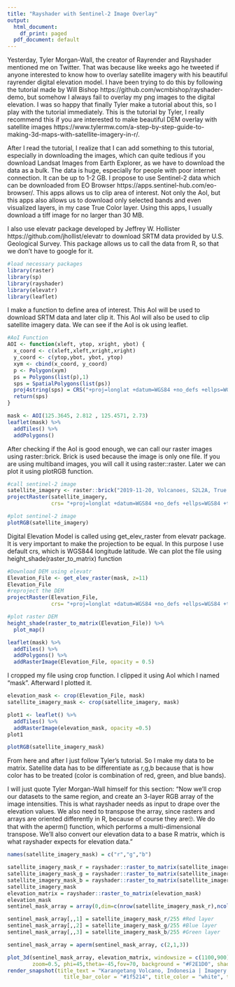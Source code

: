 ---
title: "Rayshader with Sentinel-2 Image Overlay"
output:
  html_document:
    df_print: paged
  pdf_document: default
---
Yesterday, Tyler Morgan-Wall, the creator of Rayrender and Rayshader mentioned me on Twitter. That was because like weeks ago he tweeted if anyone interested to know how to overlay satellite imagery with his beautiful rayrender digital elevation model. I have been trying to do this by following the tutorial made by Will Bishop https://github.com/wcmbishop/rayshader-demo, but somehow I always fail to overlay my png images to the digital elevation. I was so happy that finally Tyler make a tutorial about this, so I play with the tutorial immediately. This is the tutorial by Tyler, I really recommend this if you are interested to make beautiful DEM overlay with satellite images https://www.tylermw.com/a-step-by-step-guide-to-making-3d-maps-with-satellite-imagery-in-r/.

After I read the tutorial, I realize that I can add something to this tutorial, especially in downloading the images, which can quite tedious if you download Landsat Images from Earth Explorer, as we have to download the data as a bulk. The data is huge, especially for people with poor internet connection. It can be up to 1-2 GB. I propose to use Sentinel-2 data which can be downloaded from EO Browser https://apps.sentinel-hub.com/eo-browser/. This apps allows us to clip area of interest. Not only the AoI, but this apps also allows us to download only selected bands and even visualized layers, in my case True Color layer. Using this apps, I usually download a tiff image for no larger than 30 MB. 

I also use elevatr package developed by Jeffrey W. Hollister https://github.com/jhollist/elevatr to download SRTM data provided by U.S. Geological Survey. This package allows us to call the data from R, so that we don't have to google for it. 

```{r}
#load necessary packages
library(raster)
library(sp)
library(rayshader)
library(elevatr)
library(leaflet)
```

I make a function to define area of interest. This AoI will be used to download SRTM data and later clip it. This AoI will also be used to clip satellite imagery data. We can see if the AoI is ok using leaflet. 

```{r echo=TRUE}
#AoI Function
AOI <- function(xleft, ytop, xright, ybot) {
  x_coord <- c(xleft,xleft,xright,xright)
  y_coord <- c(ytop,ybot, ybot, ytop)
  xym <- cbind(x_coord, y_coord)
  p <- Polygon(xym)
  ps = Polygons(list(p),1)
  sps = SpatialPolygons(list(ps))
  proj4string(sps) = CRS("+proj=longlat +datum=WGS84 +no_defs +ellps=WGS84 +towgs84=0,0,0")
  return(sps)
}

mask <- AOI(125.3645, 2.812 , 125.4571, 2.73)
leaflet(mask) %>% 
  addTiles() %>% 
  addPolygons()

```

After checking if the AoI is good enough, we can call our raster images using raster::brick. Brick is used because the image is only one file. If you are using multiband images, you will call it using raster::raster. Later we can plot it using plotRGB function. 

```{r echo=TRUE}
#call sentinel-2 image
satellite_imagery <- raster::brick("2019-11-20, Volcanoes, S2L2A, True Color + IR highlights.tiff")
projectRaster(satellite_imagery, 
              crs= "+proj=longlat +datum=WGS84 +no_defs +ellps=WGS84 +towgs84=0,0,0")

#plot sentinel-2 image
plotRGB(satellite_imagery)
```

Digital Elevation Model is called using get_elev_raster from elevatr package. It is very important to make the projection to be equal. In this purpose I use default crs, which is WGS844 longitude latitude. We can plot the file using height_shade(raster_to_matrix) function

```{r echo=TRUE}
#Download DEM using elevatr
Elevation_File <- get_elev_raster(mask, z=11)
Elevation_File
#reproject the DEM
projectRaster(Elevation_File, 
              crs= "+proj=longlat +datum=WGS84 +no_defs +ellps=WGS84 +towgs84=0,0,0")

#plot raster DEM
height_shade(raster_to_matrix(Elevation_File)) %>%
  plot_map()

leaflet(mask) %>% 
  addTiles() %>% 
  addPolygons() %>% 
  addRasterImage(Elevation_File, opacity = 0.5)

```

I cropped my file using crop function. I clipped it using AoI which I named "mask". Afterward I plotted it.
```{r echo=TRUE}

elevation_mask <- crop(Elevation_File, mask)
satellite_imagery_mask <- crop(satellite_imagery, mask)

plot1 <- leaflet() %>% 
  addTiles() %>% 
  addRasterImage(elevation_mask, opacity =0.5)
plot1
```

```{r echo=TRUE}
plotRGB(satellite_imagery_mask)
```

From here and after I just follow Tyler's tutorial. So I make my data to be matrix. Satellite data has to be differentiate as r,g,b because that is how color has to be treated (color is combination of red, green, and blue bands). 

I will just quote Tyler Morgan-Wall himself for this section:
  "Now we’ll crop our datasets to the same region, and create an 3-layer RGB array of the image intensities. This is what rayshader needs as input to drape over the elevation values. We also need to transpose the array, since rasters and arrays are oriented differently in R, because of course they are🙄. We do that with the aperm() function, which performs a multi-dimensional transpose. We’ll also convert our elevation data to a base R matrix, which is what rayshader expects for elevation data."

```{r}
names(satellite_imagery_mask) = c("r","g","b")

satellite_imagery_mask_r = rayshader::raster_to_matrix(satellite_imagery_mask$r)
satellite_imagery_mask_g = rayshader::raster_to_matrix(satellite_imagery_mask$g)
satellite_imagery_mask_b = rayshader::raster_to_matrix(satellite_imagery_mask$b)
satellite_imagery_mask
elevation_matrix = rayshader::raster_to_matrix(elevation_mask)
elevation_mask
sentinel_mask_array = array(0,dim=c(nrow(satellite_imagery_mask_r),ncol(satellite_imagery_mask_r),3))

sentinel_mask_array[,,1] = satellite_imagery_mask_r/255 #Red layer
sentinel_mask_array[,,2] = satellite_imagery_mask_g/255 #Blue layer
sentinel_mask_array[,,3] = satellite_imagery_mask_b/255 #Green layer

sentinel_mask_array = aperm(sentinel_mask_array, c(2,1,3))

plot_3d(sentinel_mask_array, elevation_matrix, windowsize = c(1100,900), zscale = 30, shadowdepth = -50,
        zoom=0.5, phi=45,theta=-45,fov=70, background = "#F2E1D0", shadowcolor = "#523E2B")
render_snapshot(title_text = "Karangetang Volcano, Indonesia | Imagery: Sentinel-2 | DEM: 30m SRTM",
                  title_bar_color = "#1f5214", title_color = "white", title_bar_alpha = 1)
```



